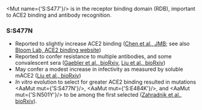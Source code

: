 

<Mut name={'S:S477'}/> is in the receptor binding domain (RDB), important to ACE2 binding and antibody recognition.

### S:S477N

- Reported to slightly increase ACE2 binding ([Chen et al., JMB](https://www.sciencedirect.com/science/article/pii/S0022283620304563); see also [Bloom Lab, ACE2 binding website](https://jbloomlab.github.io/SARS-CoV-2-RBD_DMS/))
- Reported to confer resistance to multiple antibodies, and some convalescent sera ([Gaebler et al., bioRxiv](https://www.biorxiv.org/content/10.1101/2020.11.03.367391v1), [Liu et al., bioRxiv](https://www.biorxiv.org/content/10.1101/2020.11.06.372037v1))
- May confer a modest increase in infectivity as measured by soluble mACE2 ([Liu et al., bioRxiv](https://www.biorxiv.org/content/10.1101/2020.11.06.372037v1))
- _In vitro_ evolution to select for greater ACE2 binding resulted in mutations <AaMut mut={'S:S477N'}/>, <AaMut mut={'S:E484K'}/>, and <AaMut mut={'S:N501Y'}/> to be among the first selected ([Zahradnik et al., bioRxiv](https://doi.org/10.1101/2021.01.06.425392)).

